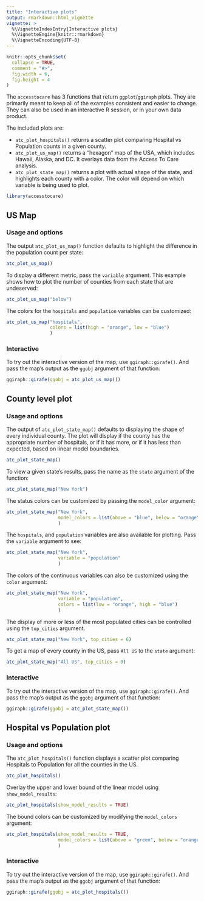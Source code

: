 ```yaml
---
title: "Interactive plots"
output: rmarkdown::html_vignette
vignette: >
  %\VignetteIndexEntry{Interactive plots}
  %\VignetteEngine{knitr::rmarkdown}
  %\VignetteEncoding{UTF-8}
---
```


```r
knitr::opts_chunk$set(
  collapse = TRUE,
  comment = "#>",
  fig.width = 6,
  fig.height = 4
)
```

The `accesstocare` has 3 functions that return `ggplot`/`ggiraph` plots.  They are primarily meant to keep all of the examples consistent and easier to change.  They can also be used in an interactive R session, or in your own data product.  

The included plots are:

- `atc_plot_hospitals()` returns a scatter plot comparing Hospital vs Population counts in a given county.
- `atc_plot_us_map()` returns a "hexagon" map of the USA, which includes Hawaii, Alaska, and DC. It overlays data from the Access To Care analysis.
- `atc_plot_state_map()` returns a plot with actual shape of the state, and highlights each county with a color. The color will depend on which variable is being used to plot.


```r
library(accesstocare)
```

## US Map

### Usage and options

The output `atc_plot_us_map()` function defaults to highlight the difference in the population count per state:

```r
atc_plot_us_map()
```

To display a different metric, pass the `variable` argument.  This example shows how to plot the number of counties from each state that are undeserved:

```r
atc_plot_us_map("below")
```

The colors for the `hospitals` and `population` variables can be customized: 

```r
atc_plot_us_map("hospitals", 
                colors = list(high = "orange", low = "blue")
                )
```

### Interactive

To try out the interactive version of the map, use `ggiraph::girafe()`. And pass the map's output as the `ggobj` argument of that function:

```r
ggiraph::girafe(ggobj = atc_plot_us_map())
```

## County level plot

### Usage and options

The output of `atc_plot_state_map()` defaults to displaying the shape of every individual county.  The plot will display if the county has the appropriate number of hospitals, or if it has more, or if it has less than expected, based on linear model boundaries.  

```r
atc_plot_state_map()
```

To view a given state's results, pass the name as the `state` argument of the function:

```r
atc_plot_state_map("New York")
```

The status colors can be customized by passing the `model_color` argument:

```r
atc_plot_state_map("New York", 
                   model_colors = list(above = "blue", below = "orange", ok = "white")
                   )
```

The `hospitals`, and `population` variables are also available for plotting.  Pass the `variable` argument to see:

```r
atc_plot_state_map("New York", 
                   variable = "population"
                   )
```

The colors of the continuous variables can also be customized using the `color` argument:

```r
atc_plot_state_map("New York", 
                   variable = "population",
                   colors = list(low = "orange", high = "blue")
                   )
```

The display of more or less of the most populated cities can be controlled using the `top_cities` argument.  

```r
atc_plot_state_map("New York", top_cities = 6)
```

To get a map of every county in the US, pass `All US` to the `state` argument:

```r
atc_plot_state_map("All US", top_cities = 0)
```

### Interactive

To try out the interactive version of the map, use `ggiraph::girafe()`. And pass the map's output as the `ggobj` argument of that function:

```r
ggiraph::girafe(ggobj = atc_plot_state_map())
```

## Hospital vs Population plot

### Usage and options

The `atc_plot_hospitals()` function displays a scatter plot comparing Hospitals to Population for all the counties in the US.  

```r
atc_plot_hospitals()
```

Overlay the upper and lower bound of the linear model using `show_model_results`: 

```r
atc_plot_hospitals(show_model_results = TRUE)
```

The bound colors can be customized by modifying the `model_colors` argument:

```r
atc_plot_hospitals(show_model_results = TRUE,
                   model_colors = list(above = "green", below = "orange")
                   )
```

### Interactive

To try out the interactive version of the map, use `ggiraph::girafe()`. And pass the map's output as the `ggobj` argument of that function:

```r
ggiraph::girafe(ggobj = atc_plot_hospitals())
```
